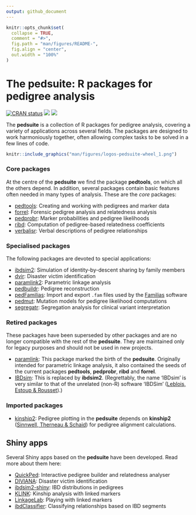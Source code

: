 ```yaml
---
output: github_document
---
```


<!-- README.md is generated from README.Rmd. Please edit that file -->

```r
knitr::opts_chunk$set(
  collapse = TRUE,
  comment = "#>",
  fig.path = "man/figures/README-",
  fig.align = "center",
  out.width = "100%"
)
```

# The **pedsuite**: R packages for pedigree analysis

<!-- badges: start -->
[![CRAN status](https://www.r-pkg.org/badges/version/pedsuite)](https://CRAN.R-project.org/package=pedsuite)
[![](https://cranlogs.r-pkg.org/badges/grand-total/pedsuite?color=yellow)](https://cran.r-project.org/package=pedsuite)
[![](https://cranlogs.r-pkg.org/badges/last-month/pedsuite?color=yellow)](https://cran.r-project.org/package=pedsuite)
<!-- badges: end -->

The **pedsuite** is a collection of R packages for pedigree analysis, covering a variety of applications across several fields. The packages are designed to work harmoniously together, often allowing complex tasks to be solved in a few lines of code.

```r
knitr::include_graphics("man/figures/logos-pedsuite-wheel_1.png")
```

### Core packages
At the centre of the **pedsuite** we find the package **pedtools**, on which all the others depend. In addition, several packages contain basic features often needed in many types of analysis. These are the *core* packages:

* [pedtools](https://github.com/magnusdv/pedtools): Creating and working with pedigrees and marker data
* [forrel](https://github.com/magnusdv/forrel): Forensic pedigree analysis and relatedness analysis
* [pedprobr](https://github.com/magnusdv/pedprobr): Marker probabilities and pedigree likelihoods
* [ribd](https://github.com/magnusdv/ribd): Computation of pedigree-based relatedness coefficients
* [verbalisr](https://github.com/magnusdv/verbalisr): Verbal descriptions of pedigree relationships

### Specialised packages
The following packages are devoted to special applications:

* [ibdsim2](https://github.com/magnusdv/ibdsim2): Simulation of identity-by-descent sharing by family members
* [dvir](https://github.com/magnusdv/dvir): Disaster victim identification
* [paramlink2](https://github.com/magnusdv/paramlink2): Parametric linkage analysis
* [pedbuildr](https://github.com/magnusdv/pedbuildr): Pedigree reconstruction
* [pedFamilias](https://github.com/magnusdv/pedFamilias): Import and export `.fam` files used by the [Familias](https://familias.name/) software
* [pedmut](https://github.com/magnusdv/pedmut): Mutation models for pedigree likelihood computations
* [segregatr](https://github.com/magnusdv/segregatr): Segregation analysis for clinical variant interpretation

### Retired packages
These packages have been superseded by other packages and are no longer compatible with the rest of the **pedsuite**. They are maintained only for legacy purposes and should not be used in new projects.

* [paramlink](https://CRAN.R-project.org/package=paramlink): This package marked the birth of the **pedsuite**. Originally intended for parametric linkage analysis, it also contained the seeds of the current packages **pedtools**, **pedprobr**, **ribd** and **forrel**. 
* [IBDsim](https://CRAN.R-project.org/package=IBDsim): This is replaced by **ibdsim2**. (Regrettably, the name 'IBDsim' is very similar to that of the unrelated (non-R) software 'IBDSim' ([Leblois, Estoup & Rousset](https://www1.montpellier.inrae.fr/CBGP/software/ibdsim/index.html)).)

### Imported packages

* [kinship2](https://CRAN.R-project.org/package=kinship2): Pedigree plotting in the **pedsuite** depends on **kinship2** ([Sinnwell, Therneau & Schaid](https://doi.org/10.1159/000363105)) for pedigree alignment calculations.

## Shiny apps
Several Shiny apps based on the **pedsuite** have been developed. Read more about them here: 

* [QuickPed](https://magnusdv.github.io/pedsuite/articles/web_only/quickped.html): Interactive pedigree builder and relatedness analyser
* [DIVIANA](https://magnusdv.github.io/pedsuite/articles/web_only/diviana.html):
  Disaster victim identification
* [ibdsim2-shiny](https://magnusdv.github.io/pedsuite/articles/web_only/ibdsim2-shiny.html): IBD distributions in pedigrees
* [KLINK](https://magnusdv.github.io/pedsuite/articles/web_only/klink.html): Kinship analysis with linked markers
* [LinkageLab](https://magnusdv.github.io/pedsuite/articles/web_only/linkagelab.html): Playing with linked markers
* [ibdClassifier](https://magnusdv.github.io/pedsuite/articles/web_only/ibdClassifier.html): Classifying relationships based on IBD segments

